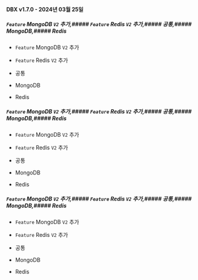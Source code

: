 #### DBX v1.7.0 - 2024년 03월 25일

##### <code class="Feature">Feature</code> MongoDB <code class="my">V2</code> 추가,##### <code class="Feature">Feature</code> Redis <code class="my">V2</code> 추가,##### 공통​,##### MongoDB​,##### Redis​

- <code class="Feature">Feature</code> MongoDB <code class="my">V2</code> 추가

- <code class="Feature">Feature</code> Redis <code class="my">V2</code> 추가

- 공통​

- MongoDB​

- Redis​

##### <code class="Feature">Feature</code> MongoDB <code class="my">V2</code> 추가,##### <code class="Feature">Feature</code> Redis <code class="my">V2</code> 추가,##### 공통​,##### MongoDB​,##### Redis​

- <code class="Feature">Feature</code> MongoDB <code class="my">V2</code> 추가

- <code class="Feature">Feature</code> Redis <code class="my">V2</code> 추가

- 공통​

- MongoDB​

- Redis​

##### <code class="Feature">Feature</code> MongoDB <code class="my">V2</code> 추가,##### <code class="Feature">Feature</code> Redis <code class="my">V2</code> 추가,##### 공통​,##### MongoDB​,##### Redis​

- <code class="Feature">Feature</code> MongoDB <code class="my">V2</code> 추가

- <code class="Feature">Feature</code> Redis <code class="my">V2</code> 추가

- 공통​

- MongoDB​

- Redis​

